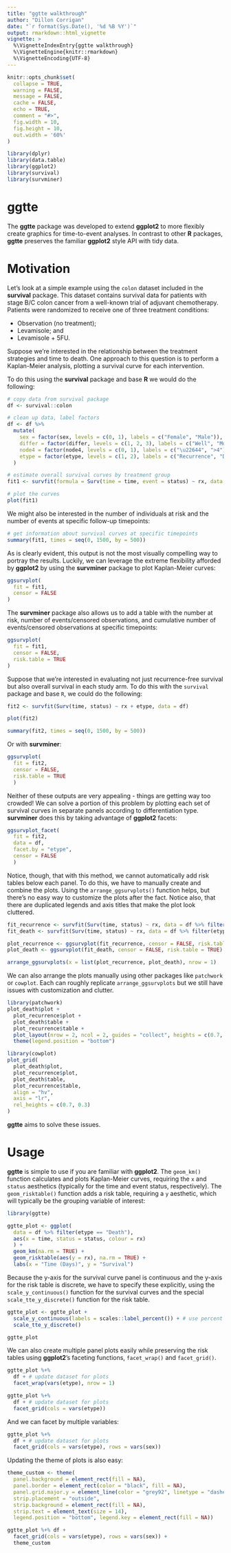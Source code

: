 ```yaml
---
title: "ggtte walkthrough"
author: "Dillon Corrigan"
date: "`r format(Sys.Date(), '%d %B %Y')`"
output: rmarkdown::html_vignette
vignette: >
  %\VignetteIndexEntry{ggtte walkthrough}
  %\VignetteEngine{knitr::rmarkdown}
  %\VignetteEncoding{UTF-8}
---
```


```r
knitr::opts_chunk$set(
  collapse = TRUE,
  warning = FALSE,
  message = FALSE,
  cache = FALSE,
  echo = TRUE,
  comment = "#>",
  fig.width = 10,
  fig.height = 10,
  out.width = '60%'
)
```

```r
library(dplyr)
library(data.table)
library(ggplot2)
library(survival)
library(survminer)
```

# ggtte

The **ggtte** package was developed to extend **ggplot2** to more flexibly create graphics for time-to-event analyses. In contrast to other **R** packages, **ggtte** preserves the familiar **ggplot2** style API with tidy data.

# Motivation

Let's look at a simple example using the `colon` dataset included in the **survival** package. This dataset contains survival data for patients with stage B/C colon cancer from a well-known trial of adjuvant chemotherapy. Patients were randomized to receive one of three treatment conditions:  

- Observation (no treatment);  
- Levamisole; and  
- Levamisole + 5FU.  


Suppose we're interested in the relationship between the treatment strategies and time to death. One approach to this question is to perform a Kaplan-Meier analysis, plotting a survival curve for each intervention.

To do this using the **survival** package and base **R** we would do the following:

```r

# copy data from survival package
df <- survival::colon

# clean up data, label factors
df <- df %>%
  mutate(
    sex = factor(sex, levels = c(0, 1), labels = c("Female", "Male")),
    differ = factor(differ, levels = c(1, 2, 3), labels = c("Well", "Moderate", "Poor")),
    node4 = factor(node4, levels = c(0, 1), labels = c("\u22644", ">4")),
    etype = factor(etype, levels = c(1, 2), labels = c("Recurrence", "Death"))
  )

# estimate overall survival curves by treatment group
fit1 <- survfit(formula = Surv(time = time, event = status) ~ rx, data = df %>% filter(etype == "Death"))

# plot the curves
plot(fit1)
```

We might also be interested in the number of individuals at risk and the number of events at specific follow-up timepoints:

```r
# get information about survival curves at specific timepoints
summary(fit1, times = seq(0, 1500, by = 500))
```

As is clearly evident, this output is not the most visually compelling way to portray the results. Luckily, we can leverage the extreme flexibility afforded by **ggplot2** by using the **survminer** package to plot Kaplan-Meier curves:

```r
ggsurvplot(
  fit = fit1,
  censor = FALSE
)
```

The **survminer** package also allows us to add a table with the number at risk, number of events/censored observations, and cumulative number of events/censored observations at specific timepoints:

```r
ggsurvplot(
  fit = fit1,
  censor = FALSE,
  risk.table = TRUE
)
```


Suppose that we're interested in evaluating not just recurrence-free survival but also overall survival in each study arm. To do this with the `survival` package and base `R`, we could do the following:

```r
fit2 <- survfit(Surv(time, status) ~ rx + etype, data = df)

plot(fit2)

summary(fit2, times = seq(0, 1500, by = 500))
```

Or with **survminer**:

```r
ggsurvplot(
  fit = fit2,
  censor = FALSE,
  risk.table = TRUE
  )
```

Neither of these outputs are very appealing - things are getting way too crowded! We can solve a portion of this problem by plotting each set of survival curves in separate panels according to differentiation type. **survminer** does this by taking advantage of **ggplot2** facets:

```r
ggsurvplot_facet(
  fit = fit2,
  data = df,
  facet.by = "etype",
  censor = FALSE
  )
```

Notice, though, that with this method, we cannot automatically add risk tables below each panel. To do this, we have to manually create and combine the plots. Using the `arrange_ggsurvplots()` function helps, but there's no easy way to customize the plots after the fact. Notice also, that there are duplicated legends and axis titles that make the plot look cluttered.

```r
fit_recurrence <- survfit(Surv(time, status) ~ rx, data = df %>% filter(etype == "Recurrence"))
fit_death <- survfit(Surv(time, status) ~ rx, data = df %>% filter(etype == "Death"))

plot_recurrence <- ggsurvplot(fit_recurrence, censor = FALSE, risk.table = TRUE)
plot_death <- ggsurvplot(fit_death, censor = FALSE, risk.table = TRUE)

arrange_ggsurvplots(x = list(plot_recurrence, plot_death), nrow = 1)
```

We can also arrange the plots manually using other packages like `patchwork` or `cowplot`. Each can roughly replicate `arrange_ggsurvplots` but we still have issues with customization and clutter.

```r
library(patchwork)
plot_death$plot + 
  plot_recurrence$plot + 
  plot_death$table + 
  plot_recurrence$table + 
  plot_layout(nrow = 2, ncol = 2, guides = "collect", heights = c(0.7, 0.3)) & 
  theme(legend.position = "bottom")
```

```r
library(cowplot)
plot_grid(
  plot_death$plot,
  plot_recurrence$plot,
  plot_death$table,
  plot_recurrence$table,
  align = "hv", 
  axis = "lr",
  rel_heights = c(0.7, 0.3)
)
```

**ggtte** aims to solve these issues. 

# Usage

**ggtte** is simple to use if you are familiar with **ggplot2**. The `geom_km()` function calculates and plots Kaplan-Meier curves, requiring the `x` and `status` aesthetics (typically for the time and event status, respectively). The `geom_risktable()` function adds a risk table, requiring a `y` aesthetic, which will typically be the grouping variable of interest:

```r
library(ggtte)

ggtte_plot <- ggplot(
  data = df %>% filter(etype == "Death"), 
  aes(x = time, status = status, colour = rx)
  ) +
  geom_km(na.rm = TRUE) + 
  geom_risktable(aes(y = rx), na.rm = TRUE) +
  labs(x = "Time (Days)", y = "Survival") 

```

Because the y-axis for the survival curve panel is continuous and the y-axis for the risk table is discrete, we have to specify these explicitly, using the `scale_y_continuous()` function for the survival curves and the special `scale_tte_y_discrete()` function for the risk table.

```r

ggtte_plot <- ggtte_plot + 
  scale_y_continuous(labels = scales::label_percent()) + # use percent labels
  scale_tte_y_discrete()

ggtte_plot
```

We can also create multiple panel plots easily while preserving the risk tables using **ggplot2**'s faceting functions, `facet_wrap()` and `facet_grid()`.

```r
ggtte_plot %+% 
  df + # update dataset for plots
  facet_wrap(vars(etype), nrow = 1)
```

```r
ggtte_plot %+% 
  df + # update dataset for plots
  facet_grid(cols = vars(etype))
```

And we can facet by multiple variables:

```r
ggtte_plot %+% 
  df + # update dataset for plots
  facet_grid(cols = vars(etype), rows = vars(sex))
```

Updating the theme of plots is also easy:

```r
theme_custom <- theme(
  panel.background = element_rect(fill = NA),
  panel.border = element_rect(color = "black", fill = NA),
  panel.grid.major.y = element_line(color = "grey92", linetype = "dashed"),
  strip.placement = "outside",
  strip.background = element_rect(fill = NA),
  strip.text = element_text(size = 14),
  legend.position = "bottom", legend.key = element_rect(fill = NA))

ggtte_plot %+% df +  
  facet_grid(cols = vars(etype), rows = vars(sex)) +
  theme_custom

```

